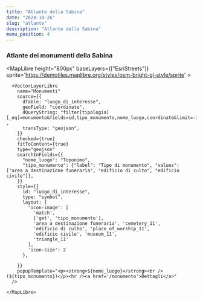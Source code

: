 ```yaml
---
title: "Atlante della Sabina"
date: "2024-10-26"
slug: "atlante"
description: "Atlante della Sabina"
menu_position: 4
---
```



### Atlante dei monumenti della Sabina



  <MapLibre
      height="800px"
      baseLayers={["EsriStreets"]}
      sprite='https://demotiles.maplibre.org/styles/osm-bright-gl-style/sprite'
      >

      <VectorLayerLibre
        name="Monumenti"
        source={{
          dTable: "luogo_di_interesse",
          geoField: "coordinate",
          dQueryString: "filter[tipologia][_eq]=monumento&fields=id,tipo_monumento,nome_luogo,coordinate&limit=-1"  ,
          transType: "geojson",
        }}
        checked={true}
        fitToContent={true}
        type="geojson"
        searchInFields={{
          "nome_luogo": "Toponimo",
          "tipo_monumento": {"label": "Tipo di monumento", "values": ["area a destinazione funeraria", "edificio di culto", "edificio civile"]},
        }}
        style={{
          id: "luogo_di_interesse",
          type: "symbol",
          layout: {
            'icon-image': [
              'match',
              ['get', 'tipo_monumento'],
              'area a destinazione funeraria', 'cemetery_11',
              'edificio di culto', 'place_of_worship_11',
              'edificio civile', 'museum_11',
              'triangle_11'
            ],
            'icon-size': 2
          },
          
        }}
        popupTemplate="<p><strong>${nome_luogo}</strong><br />(${tipo_monumento})</p><hr /><a href='/monumento'>Dettagli</a>"
      />

    </MapLibre>
